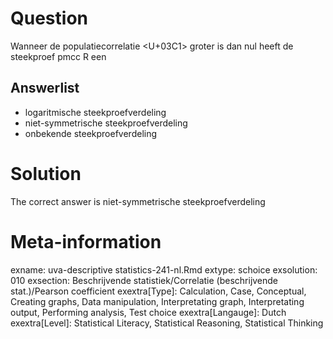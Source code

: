 Question
========

Wanneer de populatiecorrelatie <U+03C1> groter is dan nul heeft de steekproef pmcc R een 

Answerlist
----------
* logaritmische steekproefverdeling
* niet-symmetrische steekproefverdeling
* onbekende steekproefverdeling

Solution
========

The correct answer is  niet-symmetrische steekproefverdeling 

Meta-information
================
exname: uva-descriptive statistics-241-nl.Rmd 
extype: schoice 
exsolution: 010 
exsection: Beschrijvende statistiek/Correlatie (beschrijvende stat.)/Pearson coefficient
exextra[Type]: Calculation, Case, Conceptual, Creating graphs, Data manipulation, Interpretating graph, Interpretating output, Performing analysis, Test choice 
exextra[Langauge]: Dutch 
exextra[Level]: Statistical Literacy, Statistical Reasoning, Statistical Thinking 
